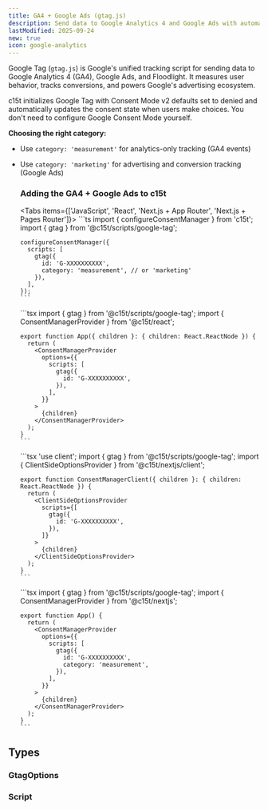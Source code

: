 ```yaml
---
title: GA4 + Google Ads (gtag.js)
description: Send data to Google Analytics 4 and Google Ads with automatic Consent Mode v2 support.
lastModified: 2025-09-24
new: true
icon: google-analytics
---
```


Google Tag (`gtag.js`) is Google's unified tracking script for sending data to Google Analytics 4 (GA4), Google Ads, and Floodlight. It measures user behavior, tracks conversions, and powers Google's advertising ecosystem.

c15t initializes Google Tag with Consent Mode v2 defaults set to denied and automatically updates the consent state when users make choices. You don't need to configure Google Consent Mode yourself.

**Choosing the right category:**

- Use `category: 'measurement'` for analytics-only tracking (GA4 events)
- Use `category: 'marketing'` for advertising and conversion tracking (Google Ads)

  ### Adding the GA4 + Google Ads to c15t

  <Tabs items={['JavaScript', 'React', 'Next.js + App Router', 'Next.js + Pages Router']}>
    <Tab value="JavaScript">
      ```ts
      import { configureConsentManager } from 'c15t';
      import { gtag } from '@c15t/scripts/google-tag';

      configureConsentManager({
        scripts: [
          gtag({
            id: 'G-XXXXXXXXXX',
            category: 'measurement', // or 'marketing'
          }),
        ],
      });
      ```
    </Tab>

    <Tab value="React">
      ```tsx
      import { gtag } from '@c15t/scripts/google-tag';
      import { ConsentManagerProvider } from '@c15t/react';

      export function App({ children }: { children: React.ReactNode }) { 
        return (
          <ConsentManagerProvider
            options={{
              scripts: [
                gtag({
                  id: 'G-XXXXXXXXXX',
                }),
              ],
            }}
          >
            {children}
          </ConsentManagerProvider>
        );
      }
      ```
    </Tab>

    <Tab value="Next.js + App Router">
      ```tsx
      'use client';
      import { gtag } from '@c15t/scripts/google-tag';
      import { ClientSideOptionsProvider } from '@c15t/nextjs/client';

      export function ConsentManagerClient({ children }: { children: React.ReactNode }) { 
        return (
          <ClientSideOptionsProvider
            scripts={[
              gtag({
                id: 'G-XXXXXXXXXX',
              }),
            ]}
          >
            {children}
          </ClientSideOptionsProvider>
        );
      }
      ```
    </Tab>

    <Tab value="Next.js + Pages Router">
      ```tsx
      import { gtag } from '@c15t/scripts/google-tag';
      import { ConsentManagerProvider } from '@c15t/nextjs';

      export function App() { 
        return (
          <ConsentManagerProvider
            options={{
              scripts: [
                gtag({
                  id: 'G-XXXXXXXXXX',
                  category: 'measurement',
                }),
              ],
            }}
          >
            {children}
          </ConsentManagerProvider>
        );
      }
      ```
    </Tab>
  </Tabs>

## Types

### GtagOptions

<AutoTypeTable path="./packages/scripts/src/google-tag.ts" name="GtagOptions" />

### Script

<AutoTypeTable path="./packages/core/src/libs/script-loader/types.ts" name="Script" />
